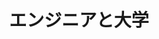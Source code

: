 ﻿---
title: "エンジニアと大学"
category: "工学院"
vol: "40"
interviewee: "鈴木 博 "
url: ""
tags: []
pdf: "40-6.pdf"
facephoto: ""
career: ""
preface: "携帯電話のような移動通信の研究。電波の干渉などをコンピュータ上で再現するシミュレータを開発している。先生がこの研究をはじめた経緯もうかがっている。"
---
